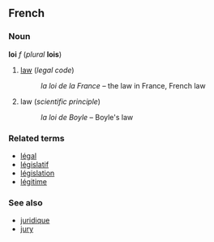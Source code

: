 ==French==
===Noun===
'''loi''' ''f'' (''plural'' '''lois''')

#[[law]] (''legal code'')
#:''la loi de la France'' &ndash; the law in France, French law
#law (''scientific principle'')
#:''la loi de Boyle'' &ndash; Boyle's law

===Related terms===
*[[légal]]
*[[législatif]]
*[[législation]]
*[[légitime]]

===See also===
*[[juridique]]
*[[jury#French|jury]]